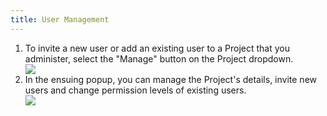 ```yaml
---
title: User Management
---
```


1. To invite a new user or add an existing user to a Project that you
   administer, select the "Manage" button on the Project dropdown.
<img src="assets/dashboard/manage-users.png" style="display: block; margin: 0
auto;"/>
2. In the ensuing popup, you can manage the Project's details, invite new users
   and change permission levels of existing users.
<img src="assets/dashboard/manage-user-detail.png" style="display: block; margin: 0
auto;"/>

